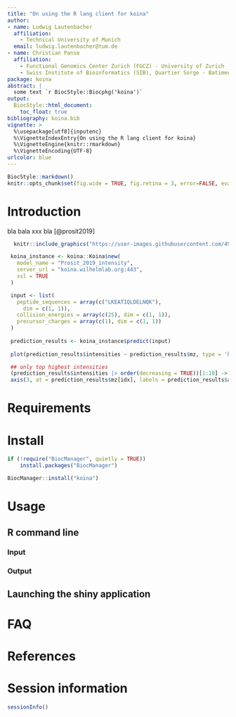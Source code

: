 ```yaml
---
title: "On using the R lang client for koina"
author:
- name: Ludwig Lautenbacher
  affiliation:
    - Technical University of Munich
  email: ludwig.lautenbacher@tum.de
- name: Christian Panse
  affiliation:
    - Functional Genomics Center Zurich (FGCZ) - University of Zurich | ETH Zurich, Winterthurerstrasse 190, CH-8057 Zurich, Switzerland
    - Swiss Institute of Bioinformatics (SIB), Quartier Sorge - Batiment Amphipole, CH-1015 Lausanne, Switzerland
package: koina
abstract: |
  some text `r BiocStyle::Biocpkg('koina')`
output:
  BiocStyle::html_document:
    toc_float: true
bibliography: koina.bib
vignette: >
  %\usepackage[utf8]{inputenc}
  %\VignetteIndexEntry{On using the R lang client for koina}
  %\VignetteEngine{knitr::rmarkdown}
  %\VignetteEncoding{UTF-8}
urlcolor: blue
---
```


```r
BiocStyle::markdown()
knitr::opts_chunk$set(fig.wide = TRUE, fig.retina = 3, error=FALSE, eval=TRUE)
```

# Introduction

bla bala xxx bla [@prosit2019]
```r
  knitr::include_graphics("https://user-images.githubusercontent.com/4901987/237583247-a948ceb3-b525-4c30-b701-218346a30cf6.jpg")
```

```r
 koina_instance <- koina::Koina$new(
   model_name = "Prosit_2019_intensity",
   server_url = "koina.wilhelmlab.org:443",
   ssl = TRUE
 )

 input <- list(
   peptide_sequences = array(c("LKEATIQLDELNQK"),
     dim = c(1, 1)),
   collision_energies = array(c(25), dim = c(1, 1)),
   precursor_charges = array(c(1), dim = c(1, 1))
 )
 
 prediction_results <- koina_instance$predict(input)
 
 plot(prediction_results$intensities ~ prediction_results$mz, type = 'h', ylim = c(0,1))

 ## only top highest intensities
 (prediction_results$intensities |> order(decreasing = TRUE))[1:10] -> idx
 axis(3, at = prediction_results$mz[idx], labels = prediction_results$annotation[idx])
```



# Requirements

# Install


```r
if (!require("BiocManager", quietly = TRUE))
    install.packages("BiocManager")

BiocManager::install("koina")
```

# Usage

## R command line

### Input

### Output

## Launching the shiny application

# FAQ

# References {-}

# Session information {-}

```r
sessionInfo()
```
